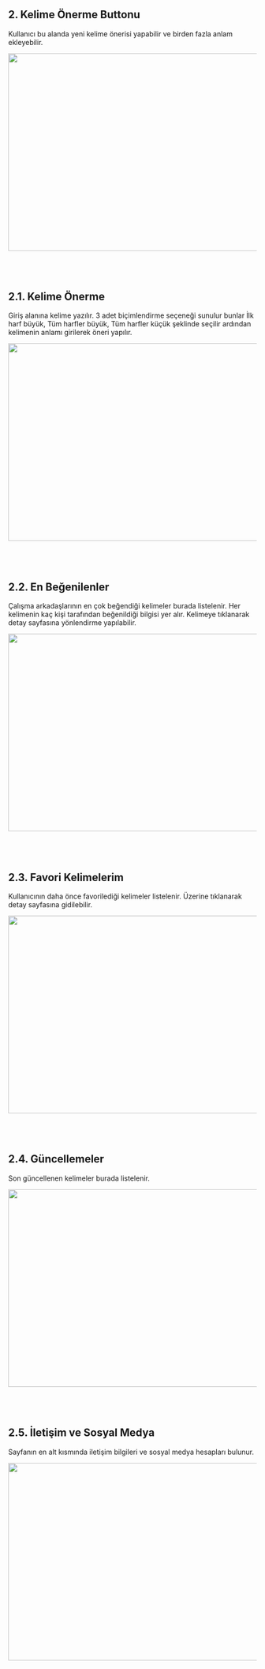
  <div style={{ borderBottom: "1px solid #ccc", width: "100%" }}></div>
  
<div style={{ padding: "3rem"}}>

#

## 2. Kelime Önerme Buttonu

 Kullanıcı bu alanda yeni kelime önerisi yapabilir ve birden fazla anlam ekleyebilir.


<img src="/img/homeKelimeÖnerBtn.png" width="800" height="400" />

<br />
<br />
<br />
<br />

## 2.1. Kelime Önerme 

 Giriş alanına kelime yazılır. 3 adet biçimlendirme seçeneği sunulur bunlar İlk harf büyük, Tüm harfler 
 büyük, Tüm harfler küçük şeklinde seçilir ardından kelimenin anlamı girilerek öneri yapılır.


<img src="/img/kelimeekle.png" width="800" height="400" />

<br />
<br />
<br />
<br />

## 2.2. En Beğenilenler

 Çalışma arkadaşlarının en çok beğendiği kelimeler burada listelenir. Her kelimenin kaç kişi tarafından 
 beğenildiği bilgisi yer alır. Kelimeye tıklanarak detay sayfasına yönlendirme yapılabilir.


<img src="/img/enbegenilenler.png" width="800" height="400" />

<br />
<br />
<br />
<br />

## 2.3. Favori Kelimelerim

 Kullanıcının daha önce favorilediği kelimeler listelenir. Üzerine tıklanarak detay sayfasına gidilebilir.


<img src="/img/favoriler.png" width="800" height="400" />

<br />
<br />
<br />
<br />

## 2.4. Güncellemeler

 Son güncellenen kelimeler burada listelenir.


<img src="/img/guncellemeler.png" width="800" height="400" />

<br />
<br />
<br />
<br />

## 2.5. İletişim ve Sosyal Medya

 Sayfanın en alt kısmında iletişim bilgileri ve sosyal medya hesapları bulunur.


<img src="/img/iletisim.png" width="800" height="400" />

<br />
<br />
<br />
<br />

</div>